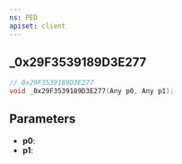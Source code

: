 ```yaml
---
ns: PED
apiset: client
---
```

## _0x29F3539189D3E277

```c
// 0x29F3539189D3E277
void _0x29F3539189D3E277(Any p0, Any p1);
```


## Parameters
* **p0**:
* **p1**: